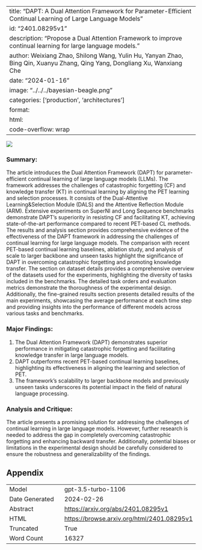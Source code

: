 
---
title: "DAPT: A Dual Attention Framework for Parameter-Efficient Continual Learning of Large Language Models"
id: "2401.08295v1"
description: "Propose a Dual Attention Framework to improve continual learning for large language models."
author: Weixiang Zhao, Shilong Wang, Yulin Hu, Yanyan Zhao, Bing Qin, Xuanyu Zhang, Qing Yang, Dongliang Xu, Wanxiang Che
date: "2024-01-16"
image: "../../../bayesian-beagle.png"
categories: ['production', 'architectures']
format:
  html:
    code-overflow: wrap
---

![](../../../bayesian-beagle.png)

### Summary:

The article introduces the Dual Attention Framework (DAPT) for parameter-efficient continual learning of large language models (LLMs). The framework addresses the challenges of catastrophic forgetting (CF) and knowledge transfer (KT) in continual learning by aligning the PET learning and selection processes. It consists of the Dual-Attentive Learning&Selection Module (DALS) and the Attentive Reflection Module (ARM). Extensive experiments on SuperNI and Long Sequence benchmarks demonstrate DAPT's superiority in resisting CF and facilitating KT, achieving state-of-the-art performance compared to recent PET-based CL methods. The results and analysis section provides comprehensive evidence of the effectiveness of the DAPT framework in addressing the challenges of continual learning for large language models. The comparison with recent PET-based continual learning baselines, ablation study, and analysis of scale to larger backbone and unseen tasks highlight the significance of DAPT in overcoming catastrophic forgetting and promoting knowledge transfer. The section on dataset details provides a comprehensive overview of the datasets used for the experiments, highlighting the diversity of tasks included in the benchmarks. The detailed task orders and evaluation metrics demonstrate the thoroughness of the experimental design. Additionally, the fine-grained results section presents detailed results of the main experiments, showcasing the average performance at each time step and providing insights into the performance of different models across various tasks and benchmarks.

### Major Findings:
1. The Dual Attention Framework (DAPT) demonstrates superior performance in mitigating catastrophic forgetting and facilitating knowledge transfer in large language models.
2. DAPT outperforms recent PET-based continual learning baselines, highlighting its effectiveness in aligning the learning and selection of PET.
3. The framework's scalability to larger backbone models and previously unseen tasks underscores its potential impact in the field of natural language processing.

### Analysis and Critique:
The article presents a promising solution for addressing the challenges of continual learning in large language models. However, further research is needed to address the gap in completely overcoming catastrophic forgetting and enhancing backward transfer. Additionally, potential biases or limitations in the experimental design should be carefully considered to ensure the robustness and generalizability of the findings.

## Appendix

|          |          |
|----------|----------|
| Model     | gpt-3.5-turbo-1106       |
| Date Generated     | 2024-02-26       |
| Abstract | [https://arxiv.org/abs/2401.08295v1](https://arxiv.org/abs/2401.08295v1)        |
| HTML     | [https://browse.arxiv.org/html/2401.08295v1](https://browse.arxiv.org/html/2401.08295v1)       |
| Truncated       | True       |
| Word Count       | 16327       |